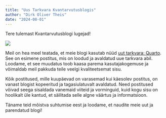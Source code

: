 ```yaml
---
title: "Uus Tarkvara Kvantarvutusblogis"
author: "Dirk Oliver Theis"
date: "2024-08-01"
---
```


Tere tulemast Kvantarvutusblogi lugejad!

![](thumbnail.jpg)

Meil on hea meel teatada, et meie blogi kasutab nüüd [uut tarkvara: Quarto](https://quarto.org).  See on esimene postitus, mis on loodud ja avaldatud uue tarkvara abil.  Loodame, et see muudatus toob kaasa parema kasutajakogemuse ja võimaldab meil pakkuda teile veelgi kvaliteetsemat sisu.

Kõik postitused, mille kuupäevad on varasemad kui käesolev postitus, on vanast blogist kopeeritud ja
tagasiulatuvalt avaldatud.  Need postitused võivad seega sisaldada vanemaid viiteid ja vorminguid, kuid kogu sisu
on hoolikalt üle kantud, et säilitada selle algne väärtus ja informatsioon.

Täname teid mõistva suhtumise eest ja loodame, et naudite meie uut ja parendatud blogi!
